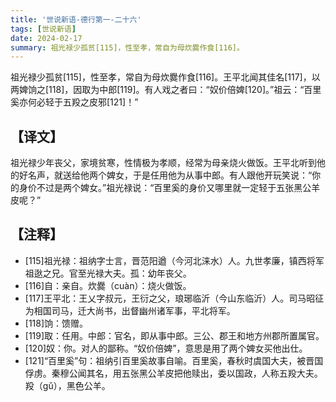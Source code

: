 ```yaml
---
title: '世说新语-德行第一-二十六'
tags: [世说新语]
date: 2024-02-17
summary: 祖光禄少孤贫[115]，性至孝，常自为母炊爨作食[116]。
---
```


祖光禄少孤贫[115]，性至孝，常自为母炊爨作食[116]。王平北闻其佳名[117]，以两婢饷之[118]，因取为中郎[119]。有人戏之者曰：“奴价倍婢[120]。”祖云：“百里奚亦何必轻于五羖之皮邪[121]！”

## 【译文】

祖光禄少年丧父，家境贫寒，性情极为孝顺，经常为母亲烧火做饭。王平北听到他的好名声，就送给他两个婢女，于是任用他为从事中郎。有人跟他开玩笑说：“你的身价不过是两个婢女。”祖光禄说：“百里奚的身价又哪里就一定轻于五张黑公羊皮呢？”

## 【注释】

- [115]祖光禄：祖纳字士言，晋范阳遒（今河北涞水）人。九世孝廉，镇西将军祖逖之兄。官至光禄大夫。孤：幼年丧父。
- [116]自：亲自。炊爨（cuàn）：烧火做饭。
- [117]王平北：王乂字叔元，王衍之父，琅琊临沂（今山东临沂）人。司马昭征为相国司马，迁大尚书，出督幽州诸军事，平北将军。
- [118]饷：馈赠。
- [119]取：任用。中郎：官名，即从事中郎。三公、郡王和地方州郡所置属官。
- [120]奴：你。对人的鄙称。“奴价倍婢”，意思是用了两个婢女买他出仕。
- [121]“百里奚”句：祖纳引百里奚故事自喻。百里奚，春秋时虞国大夫，被晋国俘虏。秦穆公闻其名，用五张黑公羊皮把他赎出，委以国政，人称五羖大夫。羖（gǔ），黑色公羊。
